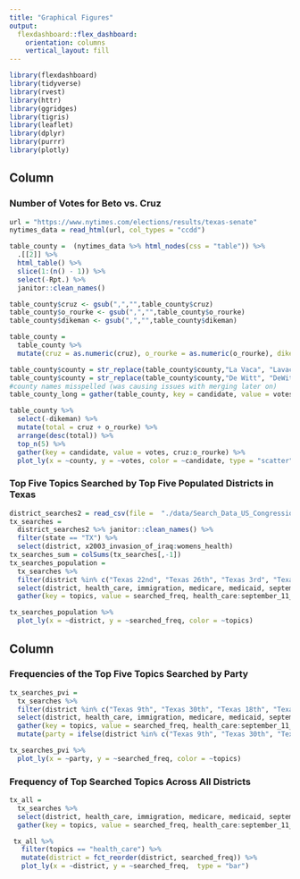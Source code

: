 ```yaml
---
title: "Graphical Figures"
output: 
  flexdashboard::flex_dashboard:
    orientation: columns
    vertical_layout: fill
---
```


```r
library(flexdashboard)
library(tidyverse)
library(rvest)
library(httr)
library(ggridges)
library(tigris)
library(leaflet)
library(dplyr)
library(purrr)
library(plotly)
```

Column {data-width=350}
-----------------------------------------------------------------------

### Number of Votes for Beto vs. Cruz

```r
url = "https://www.nytimes.com/elections/results/texas-senate"
nytimes_data = read_html(url, col_types = "ccdd")

table_county =  (nytimes_data %>% html_nodes(css = "table")) %>% 
  .[[2]] %>%
  html_table() %>% 
  slice(1:(n() - 1)) %>% 
  select(-Rpt.) %>% 
  janitor::clean_names()

table_county$cruz <- gsub(",","",table_county$cruz)
table_county$o_rourke <- gsub(",","",table_county$o_rourke)
table_county$dikeman <- gsub(",","",table_county$dikeman)

table_county = 
  table_county %>% 
  mutate(cruz = as.numeric(cruz), o_rourke = as.numeric(o_rourke), dikeman = as.numeric(dikeman))

table_county$county = str_replace(table_county$county,"La Vaca", "Lavaca")
table_county$county = str_replace(table_county$county,"De Witt", "DeWitt")
#county names misspelled (was causing issues with merging later on)
table_county_long = gather(table_county, key = candidate, value = votes, cruz:dikeman)

table_county %>%
  select(-dikeman) %>%
  mutate(total = cruz + o_rourke) %>% 
  arrange(desc(total)) %>% 
  top_n(5) %>% 
  gather(key = candidate, value = votes, cruz:o_rourke) %>% 
  plot_ly(x = ~county, y = ~votes, color = ~candidate, type = "scatter")
```

### Top Five Topics Searched by Top Five Populated Districts in Texas

```r
district_searches2 = read_csv(file =  "./data/Search_Data_US_Congressional_District_26Sep2018.csv")
tx_searches = 
  district_searches2 %>% janitor::clean_names() %>% 
  filter(state == "TX") %>% 
  select(district, x2003_invasion_of_iraq:womens_health)
tx_searches_sum = colSums(tx_searches[,-1])
tx_searches_population = 
  tx_searches %>% 
  filter(district %in% c("Texas 22nd", "Texas 26th", "Texas 3rd", "Texas 8th", "Texas 31st")) %>%
  select(district, health_care, immigration, medicare, medicaid, september_11_attacks) %>% 
  gather(key = topics, value = searched_freq, health_care:september_11_attacks)

tx_searches_population %>%
  plot_ly(x = ~district, y = ~searched_freq, color = ~topics)
```


Column {data-width=350}
-----------------------------------------------------------------------

### Frequencies of the Top Five Topics Searched by Party

```r
tx_searches_pvi = 
  tx_searches %>% 
  filter(district %in% c("Texas 9th", "Texas 30th", "Texas 18th", "Texas 33rd", "Texas 13th", "Texas 11th", "Texas 8th", "Texas 4th")) %>%
  select(district, health_care, immigration, medicare, medicaid, september_11_attacks) %>% 
  gather(key = topics, value = searched_freq, health_care:september_11_attacks) %>% 
  mutate(party = ifelse(district %in% c("Texas 9th", "Texas 30th", "Texas 18th", "Texas 33rd"), "Democrats", "Republicans"))

tx_searches_pvi %>%
  plot_ly(x = ~party, y = ~searched_freq, color = ~topics) 
```

### Frequency of Top Searched Topics Across All Districts 

```r
tx_all = 
  tx_searches %>% 
  select(district, health_care, immigration, medicare, medicaid, september_11_attacks) %>% 
  gather(key = topics, value = searched_freq, health_care:september_11_attacks) 

 tx_all %>%
   filter(topics == "health_care") %>%
   mutate(district = fct_reorder(district, searched_freq)) %>% 
   plot_ly(x = ~district, y = ~searched_freq,  type = "bar")
```